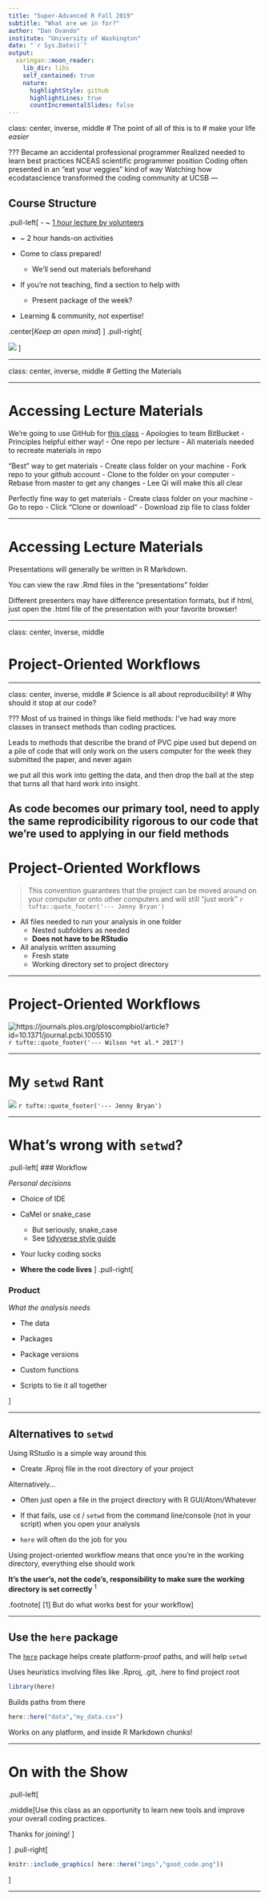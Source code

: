 ```yaml
---
title: "Super-Advanced R Fall 2019"
subtitle: "What are we in for?"
author: "Dan Ovando"
institute: "University of Washington"
date: "`r Sys.Date()`"
output:
  xaringan::moon_reader:
    lib_dir: libs
    self_contained: true
    nature:
      highlightStyle: github
      highlightLines: true
      countIncrementalSlides: false
---
```


class: center, inverse, middle
# The point of all of this is to
# make your life *easier*

???
Became an accidental professional programmer
Realized needed to learn best practices
NCEAS scientific programmer position
Coding often presented in an "eat your veggies" kind of way
Watching how ecodatascience transformed the coding community at UCSB
---


## Course Structure

.pull-left[
- ~ [1 hour lecture by volunteers](https://docs.google.com/document/d/1S63IHjNBk8e7St6XcyqhVu98qpuRTUx3DHYqzWKYDys/edit)

- ~ 2 hour hands-on activities

- Come to class prepared!
  - We'll send out materials beforehand
  
- If you're not teaching, find a section to help with
  - Present package of the week?

- Learning & community, not expertise!

.center[*Keep an open mind*]
]
.pull-right[

![](`r here::here("imgs","google-error.jpg")`)
]

---

class: center, inverse, middle
# Getting the Materials


---

# Accessing Lecture Materials

We're going to use GitHub for [this class](https://github.com/super-advanced-r-fall-2019)
  - Apologies to team BitBucket
  - Principles helpful either way!
  - One repo per lecture
  - All materials needed to recreate materials in repo

"Best" way to get materials
  - Create class folder on your machine
  - Fork repo to your github account
  - Clone to the folder on your computer
  - Rebase from master to get any changes
  - Lee Qi will make this all clear

Perfectly fine way to get materials
  - Create class folder on your machine
  - Go to repo
  - Click "Clone or download"
  - Download zip file to class folder

---

# Accessing Lecture Materials

 Presentations will generally be written in R Markdown. 
 
 You can view the raw .Rmd files in the "presentations" folder
 
 Different presenters may have difference presentation formats, but if html, just open the .html file of the presentation with your favorite browser!

---

class: center, inverse, middle

# Project-Oriented Workflows

---


class: center, inverse, middle
# Science is all about reproducibility! 
# Why should it stop at our code?

???
Most of us trained in things like field methods: I've had way more classes in transect methods than coding practices.

Leads to methods that describe the brand of PVC pipe used but depend on a pile of code that will only work on the users computer for the week they submitted the paper, and never again

we put all this work into getting the data, and then drop the ball at the step that turns all that hard work into insight. 

As code becomes our primary tool, need to apply the same reprodicibility rigorous to our code that we're used to applying in our field methods
---


# Project-Oriented Workflows

>This convention guarantees that the project can be moved around on your computer or onto other computers and will still “just work” `r tufte::quote_footer('--- Jenny Bryan')`

- All files needed to run your analysis in one folder
  - Nested subfolders as needed
  - **Does not have to be RStudio**

- All analysis written assuming
  - Fresh state
  - Working directory set to project directory



---

# Project-Oriented Workflows

![https://journals.plos.org/ploscompbiol/article?id=10.1371/journal.pcbi.1005510](`r here::here("imgs","good-enough.png")`)`r tufte::quote_footer('--- Wilson *et al.* 2017')`


---



# My `setwd` Rant

<!-- ![](../imgs/jbburn.png) -->
![](`r here::here("imgs","jbburn.png")`)
`r tufte::quote_footer('--- Jenny Bryan')`

---


# What's wrong with `setwd`?

.pull-left[
### Workflow

*Personal decisions*

* Choice of IDE

* CaMel or snake_case
  - But seriously, snake_case
  - See [tidyverse style guide](https://style.tidyverse.org/)

* Your lucky coding socks

* **Where the code lives**
]
.pull-right[

### Product

*What the analysis needs*

* The data

* Packages

* Package versions

* Custom functions

* Scripts  to tie it all together

]

---

## Alternatives to `setwd`

Using RStudio is a simple way around this
  
  - Create .Rproj file in the root directory of your project
  
Alternatively...
 
  - Often just open a file in the project directory with R GUI/Atom/Whatever
  

  - If that fails, use `cd` / `setwd` from the command line/console (not in your script) when you open your analysis
  
  - `here` will often do the job for you
  

Using project-oriented workflow means that once you're in the working directory, everything else should work


**It's the user's, not the code's, responsibility to make sure the working directory is set correctly** $^1$

.footnote[
[1] But do what works best for your workflow
]

---

## Use the `here` package

The [`here`](https://here.r-lib.org/) package helps create platform-proof paths, and will help `setwd`



Uses heuristics involving files like .Rproj, .git, .here to find project root

```r
library(here)
```

Builds paths from there

```r
here::here("data","my_data.csv")
```

Works on any platform, and inside R Markdown chunks!

---

# On with the Show

.pull-left[

.middle[Use this class as an opportunity to learn new tools and improve your overall coding practices. 

Thanks for joining!
]

]
.pull-right[

```r
knitr::include_graphics( here::here("imgs","good_code.png"))
```

]


---
